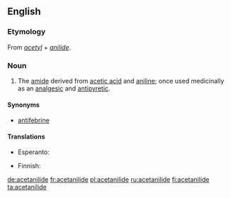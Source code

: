 ==English==
{{wikipedia}}

===Etymology===
From ''[[acetyl]]'' + ''[[anilide]]''.

===Noun===
{{en-noun|s|-}}

# {{organic chemistry|pharmaceutical drug}} The [[amide]] derived from [[acetic acid]] and [[aniline]]; once used medicinally as an [[analgesic]] and [[antipyretic]].

====Synonyms====
* [[antifebrine]]

====Translations====
{{trans-top|amide derived from acetic acid and aniline}}
* Esperanto: {{t-|eo|acetanilido}}
{{trans-mid}}
* Finnish: {{t-|fi|asetanilidi}}
{{trans-bottom}}

[[de:acetanilide]]
[[fr:acetanilide]]
[[pl:acetanilide]]
[[ru:acetanilide]]
[[fi:acetanilide]]
[[ta:acetanilide]]